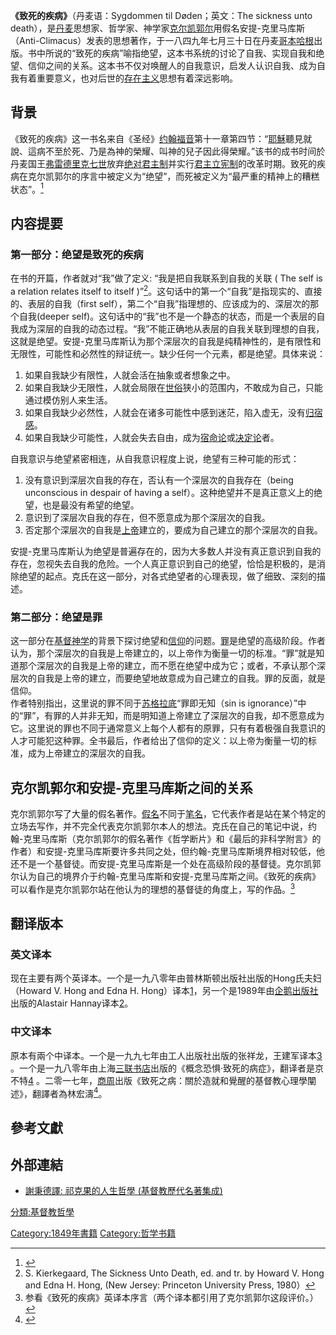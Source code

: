 {{NoteTA
| G1 = PP|1=zh-cn:克尔凯郭尔;zh-tw:齊克果;zh-hk:祁克果;
}}{{Infobox Book | <!-- See [[Wikipedia:WikiProject_Novels|Wikipedia:WikiProject Novels]] or [[Wikipedia:WikiProject_Books|Wikipedia:WikiProject Books]] -->
| name          = 《致死的疾病》
| title_orig    = Sygdommen til Døden
| translator    =
| image         = Sicknessmanuscript.jpg
| image_caption = 致死的疾病手稿
| author        = [[祁克果|祁克果]]
| illustrator   =
| cover_artist  =
| country       = [[丹麦|丹麦]]
| language      = [[丹麦语|丹麦语]]
| series        = Second authorship (Pseudonymous)
| genre         = 哲学
| publisher     =
| release_date  = 1849
| english_release_date =
| media_type    =
| pages         = 265
| isbn          = ISBN 0-691-02028-0<br>ISBN 978-0-691-02028-0
| oclc= 10672189
| preceded_by   = [[Christian_Discourses|Christian Discourses]]
| followed_by   = [[Practice_in_Christianity|Practice in Christianity]]
}}
'''《致死的疾病》'''（丹麦语：Sygdommen til Døden；英文：The sickness unto death），是[[丹麦|丹麦]]思想家、哲学家、神学家[[克尔凯郭尔|克尔凯郭尔]]用假名安提-克里马库斯（Anti-Climacus）发表的思想著作，于一八四九年七月三十日在丹麦[[哥本哈根|哥本哈根]]出版。书中所说的“致死的疾病”喻指绝望，这本书系统的讨论了自我、实现自我和绝望、信仰之间的关系。这本书不仅对唤醒人的自我意识，启发人认识自我、成为自我有着重要意义，也对后世的[[存在主义|存在主义]]思想有着深远影响。

== 背景 ==
《致死的疾病》这一书名来自《圣经》[[约翰福音|约翰福音]]第十一章第四节：“[[耶稣|耶穌]]聽見就說、這病不至於死、乃是為神的榮耀、叫神的兒子因此得榮耀。”该书的成书时间於丹麦国王[[弗雷德里克七世|弗雷德里克七世]]放弃[[君主專制|绝对君主制]]并实行[[君主立宪制|君主立宪制]]的改革时期。致死的疾病在克尔凯郭尔的序言中被定义为“绝望”，而死被定义为“最严重的精神上的糟糕状态”。<ref>{{Cite book|title=《畏惧与战栗、恐惧的概念、致死的疾病》|last=|first=|publisher=中国社会科学出版社|year=|isbn=9787516124512|location=|pages=412-414}}</ref>

== 内容提要 ==
=== 第一部分：绝望是致死的疾病 ===
在书的开篇，作者就对“我”做了定义: “我是把自我联系到自我的关联 ( The self is a relation relates itself to itself )”<ref>S. Kierkegaard, The Sickness Unto Death, ed. and tr. by Howard V. Hong and Edna H. Hong, (New Jersey: Princeton University Press, 1980）</ref>。这句话中的第一个“自我”是指现实的、直接的、表层的自我（first self），第二个“自我”指理想的、应该成为的、深层次的那个自我(deeper self)。这句话中的“我”也不是一个静态的状态，而是一个表层的自我成为深层的自我的动态过程。“我”不能正确地从表层的自我关联到理想的自我，这就是绝望。安提-克里马库斯认为那个深层次的自我是纯精神性的，是有限性和无限性，可能性和必然性的辩证统一。缺少任何一个元素，都是绝望。具体来说：
#如果自我缺少有限性，人就会活在抽象或者想象之中。
#如果自我缺少无限性，人就会局限在[[世俗|世俗]]狭小的范围内，不敢成为自己，只能通过模仿别人来生活。
#如果自我缺少必然性，人就会在诸多可能性中感到迷茫，陷入虚无，没有[[歸屬感|归宿感]]。
#如果自我缺少可能性，人就会失去自由，成为[[宿命论|宿命论]]或[[決定論|决定论]]者。
自我意识与绝望紧密相连，从自我意识程度上说，绝望有三种可能的形式：
#没有意识到深层次自我的存在，否认有一个深层次的自我存在（being unconscious in despair of having a self）。这种绝望并不是真正意义上的绝望，也是最没有希望的绝望。
#意识到了深层次自我的存在，但不愿意成为那个深层次的自我。
#否定那个深层次的自我是[[上帝|上帝]]建立的，要成为自己建立的那个深层次的自我。
安提-克里马库斯认为绝望是普遍存在的，因为大多数人并没有真正意识到自我的存在，忽视失去自我的危险。一个人真正意识到自己的绝望，恰恰是积极的，是消除绝望的起点。克氏在这一部分，对各式绝望者的心理表现，做了细致、深刻的描述。

=== 第二部分：绝望是罪 ===
这一部分在[[神學|基督神学]]的背景下探讨绝望和[[信仰|信仰]]的问题。[[原罪|罪]]是绝望的高级阶段。作者认为，那个深层次的自我是上帝建立的，以上帝作为衡量一切的标准。“罪”就是知道那个深层次的自我是上帝的建立，而不愿在绝望中成为它；或者，不承认那个深层次的自我是上帝的建立，而要绝望地故意成为自己建立的自我。罪的反面，就是信仰。<br>作者特别指出，这里说的罪不同于[[苏格拉底|苏格拉底]]“罪即无知（sin is ignorance）”中的“罪”，有罪的人并非无知，而是明知道上帝建立了深层次的自我，却不愿意成为它。这里说的罪也不同于通常意义上每个人都有的原罪，只有有着极强自我意识的人才可能犯这种罪。全书最后，作者给出了信仰的定义：以上帝为衡量一切的标准，成为上帝建立的深层次的自我。

== 克尔凯郭尔和安提-克里马库斯之间的关系 ==
克尔凯郭尔写了大量的假名著作。[[化名|假名]]不同于[[筆名|笔名]]，它代表作者是站在某个特定的立场去写作，并不完全代表克尔凯郭尔本人的想法。克氏在自己的笔记中说，约翰-克里马库斯（克尔凯郭尔的假名著作《哲学断片》和《最后的非科学附言》的作者）和安提-克里马库斯要许多共同之处，但约翰-克里马库斯境界相对较低，他还不是一个基督徒。而安提-克里马库斯是一个处在高级阶段的基督徒。克尔凯郭尔认为自己的境界介于约翰-克里马库斯和安提-克里马库斯之间。《致死的疾病》可以看作是克尔凯郭尔站在他认为的理想的基督徒的角度上，写的作品。<ref>参看《致死的疾病》英译本序言（两个译本都引用了克尔凯郭尔这段评价。）</ref>

== 翻译版本 ==
=== 英文译本 ===
现在主要有两个英译本。一个是一九八零年由普林斯顿出版社出版的Hong氏夫妇（Howard V. Hong and Edna H. Hong）译本[http://books.google.com/books?id=byJxPwAACAAJ&dq=the+sickness+unto+death+Hong&ei=1x_7SunBFYqwNLDKhaEP]，另一个是1989年由[[企鹅出版集团|企鹅出版社]]出版的Alastair Hannay译本[http://books.google.com/books?id=eeOMT5Sm4dwC&printsec=frontcover&dq=the+sickness+unto+death&ei=gR_7SrW-JZ2wNLiMsOgO#v=onepage&q=&f=false]。

=== 中文译本 ===
原本有兩个中译本。一个是一九九七年由工人出版社出版的张祥龙，王建军译本[http://www.douban.com/subject/1008757/] {{Wayback|url=http://www.douban.com/subject/1008757/ |date=20090227183050 }}。一个是一九八零年由上海[[三聯書店|三联书店]]出版的《概念恐惧·致死的病症》，翻译者是京不特[http://www.douban.com/subject/1147001/] {{Wayback|url=http://www.douban.com/subject/1147001/ |date=20091018182343 }}。二零一七年，[[商周|商周]]出版《致死之病：關於造就和覺醒的基督教心理學闡述》，翻譯者為林宏濤<ref>{{Cite web|url=https://www.books.com.tw/products/0010763624|title=博客來：致死之病|accessdate=2018-11-07|author=|date=|publisher=|archive-date=2018-11-07|archive-url=https://web.archive.org/web/20181107145506/https://www.books.com.tw/products/0010763624|dead-url=no}}</ref>。

==參考文獻==
<div class="references-small">
<references/>
</div>
==外部連結==
*[http://www.hkbookcity.com/showbook2.php?serial_no=118920 謝秉德譯: 祁克果的人生哲學 (基督教歷代名著集成)] {{Wayback|url=http://www.hkbookcity.com/showbook2.php?serial_no=118920 |date=20160304201538 }}
[[Category:1849年書籍|Category:1849年書籍]]
[[Category:哲学书籍|Category:哲学书籍]]
[[分類:基督教哲學|分類:基督教哲學]]